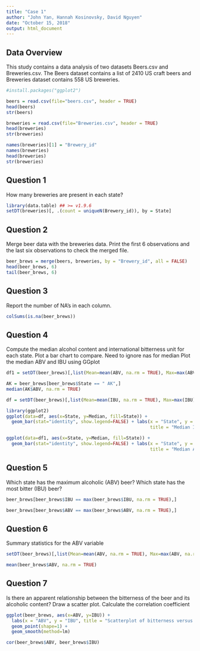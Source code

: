 ---
title: "Case 1"
author: "John Yan, Hannah Kosinovsky, David Nguyen"
date: "October 15, 2018"
output: html_document
---

## Data Overview

This study contains a data analysis of two datasets Beers.csv and Breweries.csv. The Beers dataset contains a list of 2410 US craft beers and Breweries dataset contains 558 US breweries.

```{r setup}
#install.packages("ggplot2")

beers = read.csv(file="beers.csv", header = TRUE)
head(beers)
str(beers)

breweries = read.csv(file="Breweries.csv", header = TRUE)
head(breweries)
str(breweries)

names(breweries)[1] = "Brewery_id"
names(breweries)
head(breweries)
str(breweries)

```

## Question 1

How many breweries are present in each state?

```{r}
library(data.table) ## >= v1.9.6
setDT(breweries)[, .(count = uniqueN(Brewery_id)), by = State]
```


## Question 2

Merge beer data with the breweries data. Print the first 6 observations and the last six observations to check the merged file.

```{r}
beer_brews = merge(beers, breweries, by = "Brewery_id", all = FALSE)
head(beer_brews, 6)
tail(beer_brews, 6)
```

## Question 3

Report the number of NA's in each column.

```{r}
colSums(is.na(beer_brews))
```

## Question 4

Compute the median alcohol content and international bitterness unit for each state. Plot a bar chart to compare.
Need to ignore nas for median
Plot the median ABV and IBU using GGplot
```{r}

df1 = setDT(beer_brews)[,list(Mean=mean(ABV, na.rm = TRUE), Max=max(ABV, na.rm = TRUE), Min=min(ABV, na.rm = TRUE), Median=as.numeric(median(ABV, na.rm = TRUE)), Std=sd(ABV, na.rm = TRUE)), by=State]

AK = beer_brews[beer_brews$State == " AK",]
median(AK$ABV, na.rm = TRUE)

df = setDT(beer_brews)[,list(Mean=mean(IBU, na.rm = TRUE), Max=max(IBU), Min=min(IBU), Median=as.numeric(median(IBU, na.rm = TRUE)), Std=sd(IBU, na.rm = TRUE)), by=State]

library(ggplot2)
ggplot(data=df, aes(x=State, y=Median, fill=State)) +
  geom_bar(stat="identity", show.legend=FALSE) + labs(x = "State", y = "Median of IBU", 
                                                      title = "Median IBU per state") + theme(axis.text.x = element_text(angle = 90, hjust = 1))

ggplot(data=df1, aes(x=State, y=Median, fill=State)) +
  geom_bar(stat="identity", show.legend=FALSE) + labs(x = "State", y = "Median of ABV", 
                                                      title = "Median ABV per state") + theme(axis.text.x = element_text(angle = 90, hjust = 1))

```
## Question 5

Which state has the maximum alcoholic (ABV) beer? Which state has the most bitter (IBU) beer?

```{r}
beer_brews[beer_brews$IBU == max(beer_brews$IBU, na.rm = TRUE),]

beer_brews[beer_brews$ABV == max(beer_brews$ABV, na.rm = TRUE),]

```

## Question 6
Summary statistics for the ABV variable

```{r}
setDT(beer_brews)[,list(Mean=mean(ABV, na.rm = TRUE), Max=max(ABV, na.rm = TRUE), Min=min(ABV, na.rm = TRUE), Median=as.numeric(median(ABV, na.rm = TRUE)), Std=sd(ABV, na.rm = TRUE))]

mean(beer_brews$ABV, na.rm = TRUE)

```

## Question 7

Is there an apparent relationship between the bitterness of the beer and its alcoholic content? Draw a scatter plot.
Calculate the correlation coefficient

```{r}
ggplot(beer_brews, aes(x=ABV, y=IBU)) + 
  labs(x = "ABV", y = "IBU", title = "Scatterplot of bitterness versus alcoholic content") + 
  geom_point(shape=1) +    
  geom_smooth(method=lm)

cor(beer_brews$ABV, beer_brews$IBU)
```